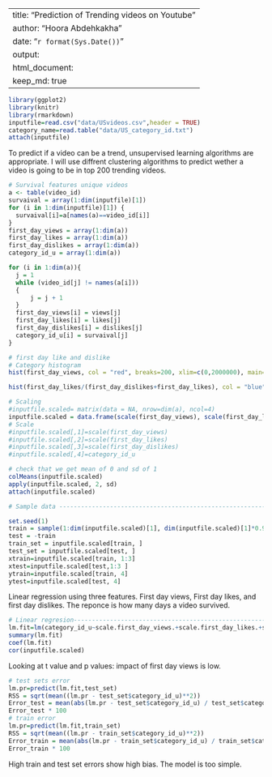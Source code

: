 ---
title: "Prediction of Trending videos on Youtube"
author: "Hoora Abdehkakha"
date: "`r format(Sys.Date())`"
output:
    html_document:
        keep_md: true
----

```r
library(ggplot2)
library(knitr)
library(rmarkdown)
inputfile=read.csv("data/USvideos.csv",header = TRUE)
category_name=read.table("data/US_category_id.txt")
attach(inputfile)
```

To predict if a video can be a trend, unsupervised learning algorithms are appropriate. I will use diffrent clustering algorithms to predict wether a video is going to be in top 200 trending videos. 

```r
# Survival features unique videos
a <- table(video_id)
survaival = array(1:dim(inputfile)[1]) 
for (i in 1:dim(inputfile)[1]) {
  survaival[i]=a[names(a)==video_id[i]]
} 
first_day_views = array(1:dim(a))
first_day_likes = array(1:dim(a))
first_day_dislikes = array(1:dim(a))
category_id_u = array(1:dim(a))

for (i in 1:dim(a)){
  j = 1
  while (video_id[j] != names(a[i]))
  {
      j = j + 1 
  }
  first_day_views[i] = views[j]
  first_day_likes[i] = likes[j] 
  first_day_dislikes[i] = dislikes[j]
  category_id_u[i] = survaival[j]
}

```

```r
# first day like and dislike
# Category histogram
hist(first_day_views, col = "red", breaks=200, xlim=c(0,2000000), main="First Day Views", las=2, xlab = "View", ylab = "Number of videos", cex.lab = 1.3)
```

```r
hist(first_day_likes/(first_day_dislikes+first_day_likes), col = "blue", breaks=100, xlim=c(0.5,1), main="First Day Likes/Dislikes", las=2, xlab = "Likes/(Dislikes+Likes)", ylab = "Number of videos", cex.lab = 1.3)

```




```r
# Scaling
#inputfile.scaled= matrix(data = NA, nrow=dim(a), ncol=4)
inputfile.scaled = data.frame(scale(first_day_views), scale(first_day_likes), scale(first_day_dislikes), category_id_u)
# Scale
#inputfile.scaled[,1]=scale(first_day_views)
#inputfile.scaled[,2]=scale(first_day_likes)
#inputfile.scaled[,3]=scale(first_day_dislikes)
#inputfile.scaled[,4]=category_id_u

# check that we get mean of 0 and sd of 1
colMeans(inputfile.scaled)
apply(inputfile.scaled, 2, sd)
attach(inputfile.scaled)
```

```r
# Sample data -----------------------------------------------------------------------

set.seed(1)
train = sample(1:dim(inputfile.scaled)[1], dim(inputfile.scaled)[1]*0.9)
test = -train
train_set = inputfile.scaled[train, ]
test_set = inputfile.scaled[test, ]
xtrain=inputfile.scaled[train, 1:3]
xtest=inputfile.scaled[test,1:3 ]
ytrain=inputfile.scaled[train, 4]
ytest=inputfile.scaled[test, 4]

```

Linear regression using three features.
First day views, First day likes, and first day dislikes. The reponce is how many days a video survived.


```r
# Linear regresion---------------------------------------------------------
lm.fit=lm(category_id_u~scale.first_day_views.+scale.first_day_likes.+scale.first_day_dislikes.,data=train_set)
summary(lm.fit)
coef(lm.fit)
cor(inputfile.scaled)

```
Looking at t value and p values: impact of first day views is low.

```r
# test sets error
lm.pr=predict(lm.fit,test_set)
RSS = sqrt(mean((lm.pr - test_set$category_id_u)**2))
Error_test = mean(abs(lm.pr - test_set$category_id_u) / test_set$category_id_u )
Error_test * 100
# train error
lm.pr=predict(lm.fit,train_set)
RSS = sqrt(mean((lm.pr - train_set$category_id_u)**2))
Error_train = mean(abs(lm.pr - train_set$category_id_u) / train_set$category_id_u )
Error_train * 100

```
High train and test set errors show high bias. The model is too simple.



